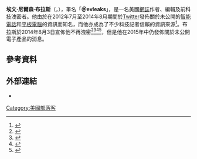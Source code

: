 {{NoteTA |G1=IT}}
{{Infobox person
|name        = 埃文·尼爾森·布拉斯<br/>Evan Nelson Blass
|image       = EvanBlass-headshot.jpg
|caption     =
|birth_name  = <!-- only use if different from name -->
|death_date  = <!-- {{Death date and age|YYYY|MM|DD|YYYY|MM|DD}} or {{Death-date and age|death date†|birth date†}} -->
|death_place =
|nationality =
|other_names =
|occupation  = 網誌作者、編輯、科技洩密者
|known_for   = 創立＠evleaks
}}

'''埃文·尼爾森·布拉斯'''（{{lang-en|Evan Nelson Blass}}，{{bd|1978年||}}），筆名「'''＠evleaks'''」，是一名美國[[網誌|網誌]]作者、編輯及前科技洩密者。他由於在2012年7月至2014年8月期間於[[Twitter|Twitter]]發佈關於未公開的[[智能電話|智能電話]]和[[平板電腦|平板電腦]]的資訊而知名，而他亦成為了不少科技記者信賴的資訊來源<ref name=":2">{{cite web | url=http://www.bbc.com/news/technology-28885434 | title=Evan Blass: 'My leaks give phones a buzz' | publisher=BBC | accessdate=27 August 2014 | author=Kwek, Nick | archive-date=2014-08-27 | archive-url=https://web.archive.org/web/20140827171940/http://www.bbc.com/news/technology-28885434 | dead-url=no }}</ref>。布拉斯於2014年8月3日宣佈他不再洩密<ref>{{cite web|title=@evleaks 大神最後流出：疑似新 Moto X 電腦圖|url=http://chinese.engadget.com/2014/08/21/moto-x-plus-1-leaked-images/|publisher=Engadget中文版|accessdate=2016-01-24|archive-date=2017-06-01|archive-url=https://web.archive.org/web/20170601144919/http://chinese.engadget.com/2014/08/21/moto-x-plus-1-leaked-images/|dead-url=no}}</ref><ref>{{cite web|title=科技爆料大神@evleaks宣布退休 曾曝光众多手机信息_TechWeb|url=http://www.techweb.com.cn/world/2014-08-04/2061096.shtml|publisher=TechWeb|accessdate=2016-01-24|archive-date=2016-11-10|archive-url=https://web.archive.org/web/20161110013910/http://www.techweb.com.cn/world/2014-08-04/2061096.shtml|dead-url=no}}</ref><ref>{{cite web|title=知名科技爆料大神Evleaks（埃文·布拉斯）宣布退休 - 达派市场|url=http://www.wpapps.com.cn/news/2124.html|publisher=达派市场|accessdate=2016-01-24}}{{Dead link}}</ref><ref>{{Cite news|url = http://www.digitaltrends.com/mobile/two-years-evan-evleaks-blass-calls-quits/|title = Popular device leaker @evleaks calls it quits (to find a more stable job)|last = Pelegrin|first = Williams|date = 2014-08-04|work = Digital Trends|accessdate = 2014-11-18|archive-date = 2014-11-29|archive-url = https://web.archive.org/web/20141129032239/http://www.digitaltrends.com/mobile/two-years-evan-evleaks-blass-calls-quits/|dead-url = no}}</ref>，但是他在2015年中仍發佈關於未公開電子產品的消息。

== 參考資料 ==
{{reflist}}

== 外部連結 ==
* {{Twitter|evleaks}}

{{us-bio-stub}}
{{DEFAULTSORT:Blass}}
[[Category:美國部落客|Category:美國部落客]]